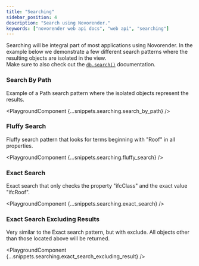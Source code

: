 ```yaml
---
title: "Searching"
sidebar_position: 4
description: "Search using Novorender."
keywords: ["novorender web api docs", "web api", "searching"]
---
```



Searching will be integral part of most applications using Novorender.
In the example below we demonstrate a few different search patterns where the resulting objects are isolated in the view.  
Make sure to also check out the <code>[db.search()](https://docs.novorender.com/docs/data-js-api/interfaces/DataJsAPI.ObjectDB#search)</code> documentation.

### Search By Path

Example of a Path search pattern where the isolated objects represent the results.

<PlaygroundComponent {...snippets.searching.search_by_path} />
<br />

### Fluffy Search

Fluffy search pattern that looks for terms beginning with "Roof" in all properties.

<PlaygroundComponent {...snippets.searching.fluffy_search} />
<br />

### Exact Search

Exact search that only checks the property "ifcClass" and the exact value "ifcRoof".

<PlaygroundComponent {...snippets.searching.exact_search} />
<br />

### Exact Search Excluding Results

Very similar to the Exact search pattern, but with exclude. All objects other than those located above will be returned.

<PlaygroundComponent {...snippets.searching.exact_search_excluding_result} />
